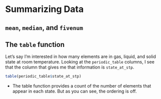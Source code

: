 # Summarizing Data

## `mean`, `median`, and `fivenum`





## The `table` function

Let's say I'm interested in how many elements are in gas, liquid, and solid state at room temperature. Looking at the `periodic_table` columns, I see that the column that gives me that information is `state_at_stp`.

```r
table(periodic_table$state_at_stp)
```

-   The table function provides a count of the number of elements that appear in each state. But as you can see, the ordering is off.